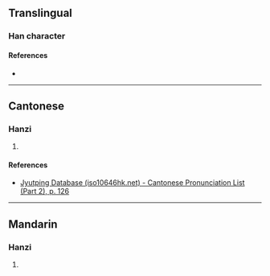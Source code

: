 {{character info/new}}
==Translingual==

===Han character===
{{Han char|rn=75|rad=木|as=05|sn=9|four=45990|canj=DDJ|ids=⿰木末}}

====References====
* {{Han ref|kx=0517.140|dkj=14590|hdz=21176.070|uh=67BA|ud=26554|bh=CEFE|bd=52990}}

----

==Cantonese==

===Hanzi===
{{yue-hanzi|jyut=[[mut6]]|y=mut6}}

# {{rfdef|yue|sort=木05}}

====References====
* [http://www.iso10646hk.net/jp/document/download.jsp Jyutping Database (iso10646hk.net) - Cantonese Pronunciation List (Part 2), p. 126]

----

==Mandarin==

===Hanzi===
{{cmn-hanzi|pin=[[mò]] ([[mo4]])|wg=mo<sup>4</sup>}}

# {{rfdef|cmn|sort=木05}}